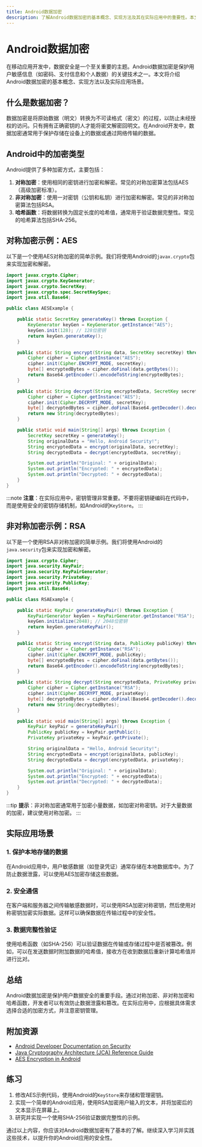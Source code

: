 ```yaml
---
title: Android数据加密
description: 了解Android数据加密的基本概念、实现方法及其在实际应用中的重要性。本文适合初学者，包含代码示例和实际案例。
---
```


# Android数据加密

在移动应用开发中，数据安全是一个至关重要的主题。Android数据加密是保护用户敏感信息（如密码、支付信息和个人数据）的关键技术之一。本文将介绍Android数据加密的基本概念、实现方法以及实际应用场景。

## 什么是数据加密？

数据加密是将原始数据（明文）转换为不可读格式（密文）的过程，以防止未经授权的访问。只有拥有正确密钥的人才能将密文解密回明文。在Android开发中，数据加密通常用于保护存储在设备上的数据或通过网络传输的数据。

## Android中的加密类型

Android提供了多种加密方式，主要包括：

1. **对称加密**：使用相同的密钥进行加密和解密。常见的对称加密算法包括AES（高级加密标准）。
2. **非对称加密**：使用一对密钥（公钥和私钥）进行加密和解密。常见的非对称加密算法包括RSA。
3. **哈希函数**：将数据转换为固定长度的哈希值，通常用于验证数据完整性。常见的哈希算法包括SHA-256。

## 对称加密示例：AES

以下是一个使用AES对称加密的简单示例。我们将使用Android的`javax.crypto`包来实现加密和解密。

```java
import javax.crypto.Cipher;
import javax.crypto.KeyGenerator;
import javax.crypto.SecretKey;
import javax.crypto.spec.SecretKeySpec;
import java.util.Base64;

public class AESExample {

    public static SecretKey generateKey() throws Exception {
        KeyGenerator keyGen = KeyGenerator.getInstance("AES");
        keyGen.init(128); // 128位密钥
        return keyGen.generateKey();
    }

    public static String encrypt(String data, SecretKey secretKey) throws Exception {
        Cipher cipher = Cipher.getInstance("AES");
        cipher.init(Cipher.ENCRYPT_MODE, secretKey);
        byte[] encryptedBytes = cipher.doFinal(data.getBytes());
        return Base64.getEncoder().encodeToString(encryptedBytes);
    }

    public static String decrypt(String encryptedData, SecretKey secretKey) throws Exception {
        Cipher cipher = Cipher.getInstance("AES");
        cipher.init(Cipher.DECRYPT_MODE, secretKey);
        byte[] decryptedBytes = cipher.doFinal(Base64.getDecoder().decode(encryptedData));
        return new String(decryptedBytes);
    }

    public static void main(String[] args) throws Exception {
        SecretKey secretKey = generateKey();
        String originalData = "Hello, Android Security!";
        String encryptedData = encrypt(originalData, secretKey);
        String decryptedData = decrypt(encryptedData, secretKey);

        System.out.println("Original: " + originalData);
        System.out.println("Encrypted: " + encryptedData);
        System.out.println("Decrypted: " + decryptedData);
    }
}
```

:::note
**注意**：在实际应用中，密钥管理非常重要。不要将密钥硬编码在代码中，而是使用安全的密钥存储机制，如Android的`KeyStore`。
:::

## 非对称加密示例：RSA

以下是一个使用RSA非对称加密的简单示例。我们将使用Android的`java.security`包来实现加密和解密。

```java
import javax.crypto.Cipher;
import java.security.KeyPair;
import java.security.KeyPairGenerator;
import java.security.PrivateKey;
import java.security.PublicKey;
import java.util.Base64;

public class RSAExample {

    public static KeyPair generateKeyPair() throws Exception {
        KeyPairGenerator keyGen = KeyPairGenerator.getInstance("RSA");
        keyGen.initialize(2048); // 2048位密钥
        return keyGen.generateKeyPair();
    }

    public static String encrypt(String data, PublicKey publicKey) throws Exception {
        Cipher cipher = Cipher.getInstance("RSA");
        cipher.init(Cipher.ENCRYPT_MODE, publicKey);
        byte[] encryptedBytes = cipher.doFinal(data.getBytes());
        return Base64.getEncoder().encodeToString(encryptedBytes);
    }

    public static String decrypt(String encryptedData, PrivateKey privateKey) throws Exception {
        Cipher cipher = Cipher.getInstance("RSA");
        cipher.init(Cipher.DECRYPT_MODE, privateKey);
        byte[] decryptedBytes = cipher.doFinal(Base64.getDecoder().decode(encryptedData));
        return new String(decryptedBytes);
    }

    public static void main(String[] args) throws Exception {
        KeyPair keyPair = generateKeyPair();
        PublicKey publicKey = keyPair.getPublic();
        PrivateKey privateKey = keyPair.getPrivate();

        String originalData = "Hello, Android Security!";
        String encryptedData = encrypt(originalData, publicKey);
        String decryptedData = decrypt(encryptedData, privateKey);

        System.out.println("Original: " + originalData);
        System.out.println("Encrypted: " + encryptedData);
        System.out.println("Decrypted: " + decryptedData);
    }
}
```

:::tip
**提示**：非对称加密通常用于加密小量数据，如加密对称密钥。对于大量数据的加密，建议使用对称加密。
:::

## 实际应用场景

### 1. 保护本地存储的数据

在Android应用中，用户敏感数据（如登录凭证）通常存储在本地数据库中。为了防止数据泄露，可以使用AES加密存储这些数据。

### 2. 安全通信

在客户端和服务器之间传输敏感数据时，可以使用RSA加密对称密钥，然后使用对称密钥加密实际数据。这样可以确保数据在传输过程中的安全性。

### 3. 数据完整性验证

使用哈希函数（如SHA-256）可以验证数据在传输或存储过程中是否被篡改。例如，可以在发送数据时附加数据的哈希值，接收方在收到数据后重新计算哈希值并进行比对。

## 总结

Android数据加密是保护用户数据安全的重要手段。通过对称加密、非对称加密和哈希函数，开发者可以有效防止数据泄露和篡改。在实际应用中，应根据具体需求选择合适的加密方式，并注意密钥管理。

## 附加资源

- [Android Developer Documentation on Security](https://developer.android.com/training/articles/security-tips)
- [Java Cryptography Architecture (JCA) Reference Guide](https://docs.oracle.com/javase/8/docs/technotes/guides/security/crypto/CryptoSpec.html)
- [AES Encryption in Android](https://www.baeldung.com/java-aes-encryption-decryption)

## 练习

1. 修改AES示例代码，使用Android的`KeyStore`来存储和管理密钥。
2. 实现一个简单的Android应用，使用RSA加密用户输入的文本，并将加密后的文本显示在屏幕上。
3. 研究并实现一个使用SHA-256验证数据完整性的示例。

通过以上内容，你应该对Android数据加密有了基本的了解。继续深入学习并实践这些技术，以提升你的Android应用的安全性。